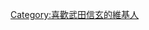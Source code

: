{{Userbox-2
  |border-c  = #000000
  |border-s  = 1
  |id2-c     = #ffffff
  |id2-s     = 12
  |id2-fc    = #000000
  |info-s    = 10
  |info-fc   = #000000
  |id2       = <span style="color: black;">{{lang|ja|風}}</span><span style="color: green;">{{lang|ja|林}}</span><span style="color: red;">{{lang|ja|火}}</span><span style="color: brown;">{{lang|ja|山}}</span>
  |info      = 這個用戶喜歡<br>'''[[武田信玄]]'''。
  |id1       =[[File:Takeda mon.svg|45px]]
  |id1-c     = #ffffff
  |id1-s     = 12
  |id1-fc    = #000000



}}

[[Category:喜歡武田信玄的維基人]]